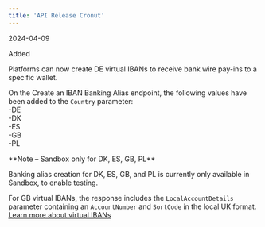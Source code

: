 ```yaml
---  
title: 'API Release Cronut'  
---  
```

<span class="date">2024-04-09</span>  
  
  
<div class="pill pill-green">Added</div>  
  

Platforms can now create DE virtual IBANs to receive bank wire pay-ins to a specific wallet.  

On the Create an IBAN Banking Alias endpoint, the following values have been added to the `Country` parameter:  
-DE  
-DK  
-ES  
-GB  
-PL  

<Note>  
**Note – Sandbox only for DK, ES, GB, PL** 
  
Banking alias creation for DK, ES, GB, and PL is currently only available in Sandbox, to enable testing.  
</Note>  

For GB virtual IBANs, the response includes the `LocalAccountDetails` parameter containing an `AccountNumber` and `SortCode` in the local UK format.  
<a href="#" class="btn Secondary normal">Learn more about virtual IBANs</a>